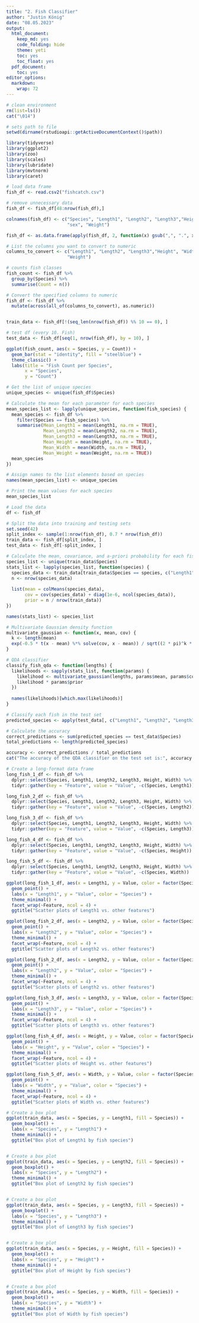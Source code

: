 ```yaml
---
title: "2. Fish Classifier"
author: "Justin König"
date: "08.05.2023"
output:
  html_document:
    keep_md: yes
    code_folding: hide
    theme: yeti
    toc: yes
    toc_float: yes
  pdf_document:
    toc: yes
editor_options:
  markdown:
    wrap: 72
---
```


``` r
# clean environment
rm(list=ls())
cat("\014")

# sets path to file
setwd(dirname(rstudioapi::getActiveDocumentContext()$path))

library(tidyverse)
library(ggplot2)
library(zoo)
library(scales)
library(lubridate)
library(mvtnorm)
library(caret)
```


```r
# load data frame
fish_df <- read.csv2("fishcatch.csv")

# remove unnecessary data
fish_df <- fish_df[48:nrow(fish_df),]

colnames(fish_df) <- c("Species", "Length1", "Length2", "Length3","Height", "Width",
                       "sex", "Weight")

fish_df <- as.data.frame(apply(fish_df, 2, function(x) gsub(",", ".", x)))

# List the columns you want to convert to numeric
columns_to_convert <- c("Length1", "Length2", "Length3","Height", "Width",
                       "Weight")

# counts fish classes
fish_count <- fish_df %>%
  group_by(Species) %>%
  summarise(Count = n())

# Convert the specified columns to numeric
fish_df <- fish_df %>%
  mutate(across(all_of(columns_to_convert), as.numeric))


train_data <- fish_df[!(seq_len(nrow(fish_df)) %% 10 == 0), ]

# test df (every 10. Fish)
test_data <- fish_df[seq(1, nrow(fish_df), by = 10), ]
```

``` r
ggplot(fish_count, aes(x = Species, y = Count)) +
  geom_bar(stat = "identity", fill = "steelblue") +
  theme_classic() +
  labs(title = "Fish Count per Species",
       x = "Species",
       y = "Count")
```



``` r

# Get the list of unique species
unique_species <- unique(fish_df$Species)

# Calculate the mean for each parameter for each species
mean_species_list <- lapply(unique_species, function(fish_species) {
  mean_species <- fish_df %>%
    filter(Species == fish_species) %>%
    summarise(Mean_Length1 = mean(Length1, na.rm = TRUE),
              Mean_Length2 = mean(Length2, na.rm = TRUE),
              Mean_Length3 = mean(Length3, na.rm = TRUE),
              Mean_Height = mean(Height, na.rm = TRUE),
              Mean_Width = mean(Width, na.rm = TRUE),
              Mean_Weight = mean(Weight, na.rm = TRUE))
  mean_species
})

# Assign names to the list elements based on species
names(mean_species_list) <- unique_species

# Print the mean values for each species
mean_species_list

```

```r
# Load the data
df <- fish_df

# Split the data into training and testing sets
set.seed(42)
split_index <- sample(1:nrow(fish_df), 0.7 * nrow(fish_df))
train_data <- fish_df[split_index, ]
test_data <- fish_df[-split_index, ]

# Calculate the mean, covariance, and a-priori probability for each fish species
species_list <- unique(train_data$Species)
stats_list <- lapply(species_list, function(species) {
  species_data <- train_data[train_data$Species == species, c("Length1", "Length2", "Length3", "Height", "Width")]
  n <- nrow(species_data)
  
  list(mean = colMeans(species_data),
       cov = cov(species_data) + diag(1e-6, ncol(species_data)),
       prior = n / nrow(train_data))
})

names(stats_list) <- species_list

# Multivariate Gaussian density function
multivariate_gaussian <- function(x, mean, cov) {
  k <- length(mean)
  exp(-0.5 * t(x - mean) %*% solve(cov, x - mean)) / sqrt((2 * pi)^k * det(cov))
}

# QDA classifier
classify_fish_qda <- function(lengths) {
  likelihoods <- sapply(stats_list, function(params) {
    likelihood <- multivariate_gaussian(lengths, params$mean, params$cov)
    likelihood * params$prior
  })
  
  names(likelihoods)[which.max(likelihoods)]
}

# Classify each fish in the test set
predicted_species <- apply(test_data[, c("Length1", "Length2", "Length3", "Height", "Width")], 1, classify_fish_qda)

# Calculate the accuracy
correct_predictions <- sum(predicted_species == test_data$Species)
total_predictions <- length(predicted_species)

accuracy <- correct_predictions / total_predictions
cat("The accuracy of the QDA classifier on the test set is:", accuracy * 100, "%\n")

```
```r

# Create a long-format data frame
long_fish_1_df <- fish_df %>%
  dplyr::select(Species, Length1, Length2, Length3, Height, Width) %>%
  tidyr::gather(key = "Feature", value = "Value", -c(Species, Length1))

long_fish_2_df <- fish_df %>%
  dplyr::select(Species, Length1, Length2, Length3, Height, Width) %>%
  tidyr::gather(key = "Feature", value = "Value", -c(Species, Length2))

long_fish_3_df <- fish_df %>%
  dplyr::select(Species, Length1, Length2, Length3, Height, Width) %>%
  tidyr::gather(key = "Feature", value = "Value", -c(Species, Length3))

long_fish_4_df <- fish_df %>%
  dplyr::select(Species, Length1, Length2, Length3, Height, Width) %>%
  tidyr::gather(key = "Feature", value = "Value", -c(Species, Height))

long_fish_5_df <- fish_df %>%
  dplyr::select(Species, Length1, Length2, Length3, Height, Width) %>%
  tidyr::gather(key = "Feature", value = "Value", -c(Species, Width))

ggplot(long_fish_1_df, aes(x = Length1, y = Value, color = factor(Species))) +
  geom_point() +
  labs(x = "Length1", y = "Value", color = "Species") +
  theme_minimal() +
  facet_wrap(~Feature, ncol = 4) +
  ggtitle("Scatter plots of Length1 vs. other features")

ggplot(long_fish_2_df, aes(x = Length2, y = Value, color = factor(Species))) +
  geom_point() +
  labs(x = "Length2", y = "Value", color = "Species") +
  theme_minimal() +
  facet_wrap(~Feature, ncol = 4) +
  ggtitle("Scatter plots of Length2 vs. other features")

ggplot(long_fish_2_df, aes(x = Length2, y = Value, color = factor(Species))) +
  geom_point() +
  labs(x = "Length2", y = "Value", color = "Species") +
  theme_minimal() +
  facet_wrap(~Feature, ncol = 4) +
  ggtitle("Scatter plots of Length2 vs. other features")

ggplot(long_fish_3_df, aes(x = Length3, y = Value, color = factor(Species))) +
  geom_point() +
  labs(x = "Length3", y = "Value", color = "Species") +
  theme_minimal() +
  facet_wrap(~Feature, ncol = 4) +
  ggtitle("Scatter plots of Length3 vs. other features")

ggplot(long_fish_4_df, aes(x = Height, y = Value, color = factor(Species))) +
  geom_point() +
  labs(x = "Height", y = "Value", color = "Species") +
  theme_minimal() +
  facet_wrap(~Feature, ncol = 4) +
  ggtitle("Scatter plots of Height vs. other features")

ggplot(long_fish_5_df, aes(x = Width, y = Value, color = factor(Species))) +
  geom_point() +
  labs(x = "Width", y = "Value", color = "Species") +
  theme_minimal() +
  facet_wrap(~Feature, ncol = 4) +
  ggtitle("Scatter plots of Width vs. other features")
```

```r
# Create a box plot
ggplot(train_data, aes(x = Species, y = Length1, fill = Species)) +
  geom_boxplot() +
  labs(x = "Species", y = "Length1") +
  theme_minimal() +
  ggtitle("Box plot of Length1 by fish species")


# Create a box plot
ggplot(train_data, aes(x = Species, y = Length2, fill = Species)) +
  geom_boxplot() +
  labs(x = "Species", y = "Length2") +
  theme_minimal() +
  ggtitle("Box plot of Length2 by fish species")


# Create a box plot
ggplot(train_data, aes(x = Species, y = Length3, fill = Species)) +
  geom_boxplot() +
  labs(x = "Species", y = "Length3") +
  theme_minimal() +
  ggtitle("Box plot of Length3 by fish species")


# Create a box plot
ggplot(train_data, aes(x = Species, y = Height, fill = Species)) +
  geom_boxplot() +
  labs(x = "Species", y = "Height") +
  theme_minimal() +
  ggtitle("Box plot of Height by fish species")


# Create a box plot
ggplot(train_data, aes(x = Species, y = Width, fill = Species)) +
  geom_boxplot() +
  labs(x = "Species", y = "Width") +
  theme_minimal() +
  ggtitle("Box plot of Width by fish species")

```